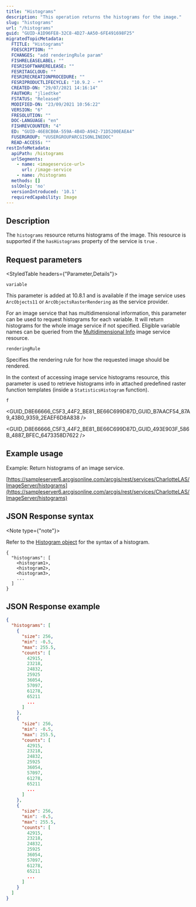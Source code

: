 ```yaml
---
title: "Histograms"
description: "This operation returns the histograms for the image."
slug: "histograms"
url: "/histograms"
guid: "GUID-A1D96FE8-32C8-4D27-AA50-6FE491698F25"
migratedTopicMetadata:
  FTITLE: "Histograms"
  FDESCRIPTION: ""
  FCHANGES: "add renderingRule param"
  FISHRELEASELABEL: ""
  FESRISOFTWARERELEASE: ""
  FESRITAGCLOUD: ""
  FESRIRECREATIONPROCEDURE: ""
  FESRIPRODUCTLIFECYCLE: "10.9.2 - *"
  CREATED-ON: "29/07/2021 14:16:14"
  FAUTHOR: "jliedtke"
  FSTATUS: "Released"
  MODIFIED-ON: "23/09/2021 10:56:22"
  VERSION: "6"
  FRESOLUTION: ""
  DOC-LANGUAGE: "en"
  FISHREVCOUNTER: "4"
  ED: "GUID-46E8CB0A-559A-4B4D-A942-71D5200EAEA4"
  FUSERGROUP: "VUSERGROUPARCGISONLINEDOC"
  READ-ACCESS: ""
restInfoMetadata:
  apiPath: /histograms
  urlSegments:
    - name: <imageservice-url>
      url: /image-service
    - name: /histograms
  methods: []
  sslOnly: 'no'
  versionIntroduced: '10.1'
  requiredCapability: Image
---
```



## Description

The `histograms` resource returns histograms of the image. This resource is supported if the `hasHistograms` property of the service is `true` .

##  Request parameters

<StyledTable headers={"Parameter,Details"}>

<StyledTableRow>

<StyledTableCell cellStyle="markdown">

`variable` 

</StyledTableCell>

<StyledTableCell cellStyle="markdown">

This parameter is added at 10.8.1 and is available if the image service uses `ArcObjects11` or `ArcObjectsRasterRendering` as the service provider.

For an image service that has multidimensional information, this parameter can be used to request histograms for each variable. It will return histograms for the whole image service if not specified. Eligible variable names can be queried from the [Multidimensional Info](/multidimensional-info) image service resource.

</StyledTableCell>

</StyledTableRow>

<StyledTableRow>

<StyledTableCell cellStyle="markdown">

`renderingRule` 

</StyledTableCell>

<StyledTableCell cellStyle="markdown">

Specifies the rendering rule for how the requested image should be rendered.

In the context of accessing image service histograms resource, this parameter is used to retrieve histograms info in attached predefined raster function templates (inside a `StatisticsHistogram` function).

</StyledTableCell>

</StyledTableRow>

<StyledTableRow>

<StyledTableCell cellStyle="markdown">

`f` 

</StyledTableCell>

<StyledTableCell cellStyle="markdown">

<GUID_D8E66666_C5F3_44F2_BE81_BE66C699D87D_GUID_B7AACF54_87A9_43B0_9359_2EAEF6D8A838 />

<GUID_D8E66666_C5F3_44F2_BE81_BE66C699D87D_GUID_493E903F_586B_4887_BFEC_6473358D7622 />

</StyledTableCell>

</StyledTableRow>

</StyledTable>

## Example usage

Example: Return histograms of an image service.

[https://sampleserver6.arcgisonline.com/arcgis/rest/services/CharlotteLAS/ImageServer/histograms](https://sampleserver6.arcgisonline.com/arcgis/rest/services/CharlotteLAS/ImageServer/histograms)

## JSON Response syntax

<Note type={"note"}>

Refer to the [Histogram object](/histogram-object) for the syntax of a histogram.

</Note>

```other
{
  "histograms": [
    <histogram1>,
    <histogram2>,
    <histogram3>,
    ...
  ]
}
```

 

## JSON Response example

```json
{
  "histograms": [
    {
      "size": 256, 
      "min": -0.5, 
      "max": 255.5, 
      "counts": [
        42915, 
        23218, 
        24832, 
        25925 
        36054, 
        57097, 
        61278, 
        65211
        ...
      ]
    },
    {
      "size": 256, 
      "min": -0.5, 
      "max": 255.5, 
      "counts": [
        42915, 
        23218, 
        24832, 
        25925 
        36054, 
        57097, 
        61278, 
        65211
        ...
      ]
    },
    {
      "size": 256, 
      "min": -0.5, 
      "max": 255.5, 
      "counts": [
        42915, 
        23218, 
        24832, 
        25925 
        36054, 
        57097, 
        61278, 
        65211
        ...
      ]
    }
  ] 
}
```

 
